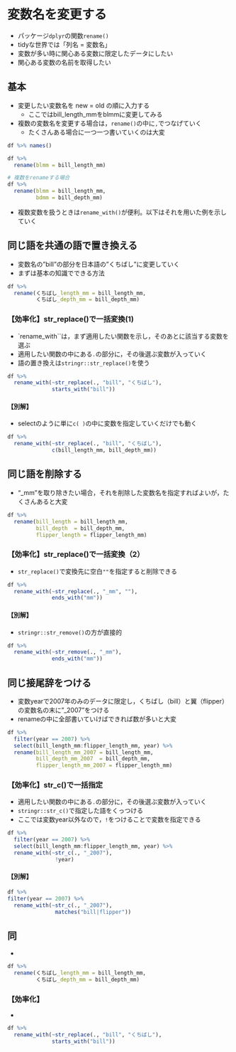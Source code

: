 # 変数名を変更する {#rename}

* パッケージ`dplyr`の関数`rename()`
* tidyな世界では「列名 = 変数名」
* 変数が多い時に関心ある変数に限定したデータにしたい
* 関心ある変数の名前を取得したい

## 基本 {#rename-standard}

* 変更したい変数名を new = old の順に入力する
  + ここではbill_length_mmをblmmに変更してみる
* 複数の変数名を変更する場合は，`rename()`の中に`,`でつなげていく
  + たくさんある場合に一つ一つ書いていくのは大変


```r
df %>% names()

df %>% 
  rename(blmm = bill_length_mm)

# 複数をrenameする場合
df %>% 
  rename(blmm = bill_length_mm,
         bdmm = bill_depth_mm)


```


* 複数変数を扱うときは`rename_with()`が便利。以下はそれを用いた例を示していく

## 同じ語を共通の語で置き換える{#rename-samew}

* 変数名の"bill"の部分を日本語の"くちばし"に変更していく
* まずは基本の知識でできる方法


```r

df %>% 
  rename(くちばし_length_mm = bill_length_mm,
         くちばし_depth_mm = bill_depth_mm)
```

### 【効率化】str_replace()で一括変換(1){#rename-strreplace1}

* `rename_with``は，まず適用したい関数を示し，そのあとに該当する変数を選ぶ
* 適用したい関数の中にある`.`の部分に，その後選ぶ変数が入っていく
* 語の置き換えは`stringr::str_replace()`を使う

```r
df %>% 
  rename_with(~str_replace(., "bill", "くちばし"),
              starts_with("bill"))
```

#### 【別解】

* selectのように単に`c( )`の中に変数を指定していくだけでも動く

```r
df %>% 
  rename_with(~str_replace(., "bill", "くちばし"),
              c(bill_length_mm, bill_depth_mm))

```



## 同じ語を削除する{#rename-remove}

* "_mm"を取り除きたい場合，それを削除した変数名を指定すればよいが，たくさんあると大変

```r

df %>% 
  rename(bill_length = bill_length_mm,
         bill_depth  = bill_depth_mm,
         flipper_length = flipper_length_mm)
```

### 【効率化】str_replace()で一括変換（2）{#rename-strreplace2}

* `str_replace()`で変換先に空白`""`を指定すると削除できる

```r
df %>% 
  rename_with(~str_replace(., "_mm", ""),
              ends_with("mm"))
```

#### 【別解】 

* `stringr::str_remove()`の方が直接的

```r
df %>% 
  rename_with(~str_remove(., "_mm"),
              ends_with("mm"))
```


## 同じ接尾辞をつける{#rename-add}

* 変数yearで2007年のみのデータに限定し，くちばし（bill）と翼（flipper）の変数名の末に"_2007"をつける
* renameの中に全部書いていけばできれば数が多いと大変


```r

df %>% 
  filter(year == 2007) %>% 
  select(bill_length_mm:flipper_length_mm, year) %>% 
  rename(bill_length_mm_2007 = bill_length_mm,
         bill_depth_mm_2007  = bill_depth_mm,
         flipper_length_mm_2007 = flipper_length_mm)
```

### 【効率化】str_c()で一括指定{#rename-strc}

* 適用したい関数の中にある`.`の部分に，その後選ぶ変数が入っていく
* `stringr::str_c()`で指定した語をくっつける
* ここでは変数year以外なので，`!`をつけることで変数を指定できる

```r
df %>% 
  filter(year == 2007) %>% 
  select(bill_length_mm:flipper_length_mm, year) %>% 
  rename_with(~str_c(., "_2007"),
               !year)
```

#### 【別解】{#rename-strc-other}
```r
df %>% 
filter(year == 2007) %>% 
  rename_with(~str_c(., "_2007"),
               matches("bill|flipper"))
```


## 同{#rename-samew-z}

* 


```r

df %>% 
  rename(くちばし_length_mm = bill_length_mm,
         くちばし_depth_mm = bill_depth_mm)
```

### 【効率化】{#rename-z2}

* 

```r
df %>% 
  rename_with(~str_replace(., "bill", "くちばし"),
              starts_with("bill"))
```
